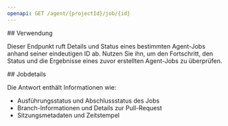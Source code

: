 ```yaml
---
openapi: GET /agent/{projectId}/job/{id}
---
```


<div id="usage">
  ## Verwendung
</div>

Dieser Endpunkt ruft Details und Status eines bestimmten Agent-Jobs anhand seiner eindeutigen ID ab. Nutzen Sie ihn, um den Fortschritt, den Status und die Ergebnisse eines zuvor erstellten Agent-Jobs zu überprüfen.

<div id="job-details">
  ## Jobdetails
</div>

Die Antwort enthält Informationen wie:

- Ausführungsstatus und Abschlussstatus des Jobs
- Branch-Informationen und Details zur Pull-Request
- Sitzungsmetadaten und Zeitstempel